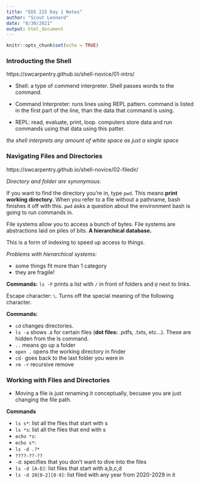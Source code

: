 ```yaml
---
title: "EDS 215 Day 1 Notes"
author: "Scout Leonard"
date: "8/30/2021"
output: html_document
---
```


```r
knitr::opts_chunk$set(echo = TRUE)
```

### Introducting the Shell

https://swcarpentry.github.io/shell-novice/01-intro/

- Shell: a type of commend interpreter. Shell passes words to the command. 

- Command Interpreter: runs lines using REPL pattern. command is listed in the first part of the line, than the data that command is using. 

- REPL: read, evaluate, print, loop. computers store data and run commands using that data using this patter. 

*the shell interprets any amount of white space as just a single space*

### Navigating Files and Directories

https://swcarpentry.github.io/shell-novice/02-filedir/

*Directory and folder are synonymous.*

If you want to find the directory you're in, type `pwd`. This means **print working directory.** When you refer to a file without a pathname, bash finishes it off with this. `pwd` asks a question about the environment bash is going to run commands in. 

File systems allow you to access a bunch of bytes. File systems are abstractions laid on piles of bits. **A hierarchical database. **

This is a form of indexing to speed up access to things. 

*Problems with hierarchical systems:*

 - some things fit more than 1 category
 - they are fragile! 
 
**Commands:** `ls -F` prints a list with `/` in front of folders and `@` next to links. 

Escape character: `\`. Turns off the special meaning of the following character. 

**Commands:** 

- `cd` changes directories. 
- `ls -a` shows .s for certain files (**dot files:** .pdfs, .txts, etc...). These are hidden from the ls command. 
- `..` means go up a folder
- `open .` opens the working directory in finder
- `cd-` goes back to the last folder you were in
- `rm -r` recursive remove

### Working with Files and Directories 

- Moving a file is just renaming it conceptually, becuase you are just changing the file path. 

**Commands**

- `ls s*`: list all the files that start with s
- `ls *s`: list all the files that end with s
- `echo *s`:
- `echo s*`: 
- `ls -d .?*`
- `????-??-??`
- `-d`: specifies that you don't want to dive into the files 
- `ls -d [A-D]`: list files that start with a,b,c,d
- `ls -d 20[0-2][0-9]`: list filed with any year from 2020-2029 in it